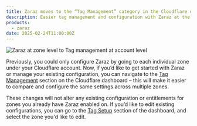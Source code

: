 ```yaml
---
title: Zaraz moves to the “Tag Management” category in the Cloudflare dashboard
description: Easier tag management and configuration with Zaraz at the account level 
products:
  - zaraz 
date: 2025-02-24T11:00:00Z
---
```


![Zaraz at zone level to Tag management at account level](/src/assets/images/zaraz/zaraz-account-level.jpg)

Previously, you could only configure Zaraz by going to each individual zone under your Cloudflare account. Now, if you’d like to get started with Zaraz or manage your existing configuration, you can navigate to the [Tag Management](https://dash.cloudflare.com/?to=/:account/tag-management/zaraz) section on the Cloudflare dashboard – this will make it easier to compare and configure the same settings across multiple zones.

These changes will not alter any existing configuration or entitlements for zones you already have Zaraz enabled on. If you’d like to edit existing configurations, you can go to the [Tag Setup](https://dash.cloudflare.com/?to=/:account/tag-management/zaraz) section of the dashboard, and select the zone you'd like to edit.  

